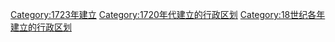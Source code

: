 {{Cat topic in year| topic=建立的行政区划|year=1723}}
[[Category:1723年建立|Category:1723年建立]]
[[Category:1720年代建立的行政区划|Category:1720年代建立的行政区划]]
[[Category:18世纪各年建立的行政区划|Category:18世纪各年建立的行政区划]]